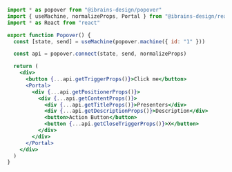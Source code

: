 ```jsx
import * as popover from "@ibrains-design/popover"
import { useMachine, normalizeProps, Portal } from "@ibrains-design/react"
import * as React from "react"

export function Popover() {
  const [state, send] = useMachine(popover.machine({ id: "1" }))

  const api = popover.connect(state, send, normalizeProps)

  return (
    <div>
      <button {...api.getTriggerProps()}>Click me</button>
      <Portal>
        <div {...api.getPositionerProps()}>
          <div {...api.getContentProps()}>
            <div {...api.getTitleProps()}>Presenters</div>
            <div {...api.getDescriptionProps()}>Description</div>
            <button>Action Button</button>
            <button {...api.getCloseTriggerProps()}>X</button>
          </div>
        </div>
      </Portal>
    </div>
  )
}
```
